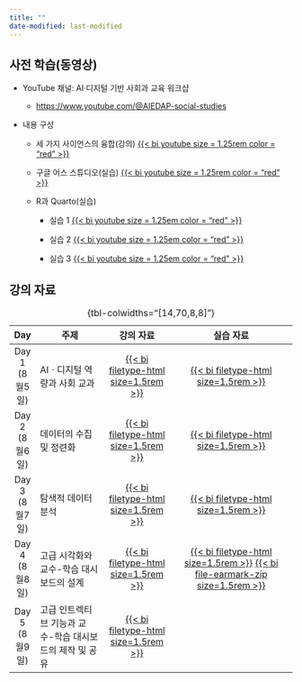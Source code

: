 ```yaml
---
title: ""
date-modified: last-modified
---
```


## 사전 학습(동영상)

-   YouTube 채널: AI·디지털 기반 사회과 교육 워크샵

    -   [https://www.youtube.com/\@AIEDAP-social-studies](https://www.youtube.com/@AIEDAP-social-studies)

-   내용 구성

    -   세 가지 사이언스의 융합(강의) [{{< bi youtube size = 1.25rem color = "red" >}}](https://www.youtube.com/watch?v=pVLhGhniMjg&list=PLBhmlKluaonqAygapYjjTQD2YzC8N5CBj&index=1)

    -   구글 어스 스튜디오(실습) [{{< bi youtube size = 1.25rem color = "red" >}}](https://www.youtube.com/watch?v=Z3KlpPhS7hc&list=PLBhmlKluaonqAygapYjjTQD2YzC8N5CBj&index=2&t=4s)

    -   R과 Quarto(실습)

        -   실습 1 [{{< bi youtube size = 1.25em color = "red" >}}](https://www.youtube.com/watch?v=JCxr_ThIg6A&list=PLBhmlKluaonqAygapYjjTQD2YzC8N5CBj&index=3&t=6s)

        -   실습 2 [{{< bi youtube size = 1.25em color = "red" >}}](https://www.youtube.com/watch?v=sOkGRQbOWh0&list=PLBhmlKluaonqAygapYjjTQD2YzC8N5CBj&index=4&t=3s)

        -   실습 3 [{{< bi youtube size = 1.25em color = "red" >}}](https://www.youtube.com/watch?v=Xy5BHPXrqlg&list=PLBhmlKluaonqAygapYjjTQD2YzC8N5CBj&index=5&t=2s)

## 강의 자료

|        Day         | 주제                                                     |                       강의 자료                       |                                              실습 자료                                               |
|:------------------:|----------------------------------------------------------|:-----------------------------------------------------:|:----------------------------------------------------------------------------------------------------:|
| Day 1<br> (8월5일) | AIㆍ디지털 역량과 사회 교과                              | [{{< bi filetype-html size=1.5rem >}}](lecture_1.qmd) |                           [{{< bi filetype-html size=1.5rem >}}](Day1.qmd)                           |
| Day 2<br> (8월6일) | 데이터의 수집 및 정련화                                  | [{{< bi filetype-html size=1.5rem >}}](lecture_2.qmd) |                           [{{< bi filetype-html size=1.5rem >}}](Day2.qmd)                           |
| Day 3<br> (8월7일) | 탐색적 데이터 분석                                       | [{{< bi filetype-html size=1.5rem >}}](lecture_3.qmd) |                           [{{< bi filetype-html size=1.5rem >}}](Day3.qmd)                           |
| Day 4<br> (8월8일) | 고급 시각화와 교수-학습 대시보드의 설계                  | [{{< bi filetype-html size=1.5rem >}}](lecture_4.qmd) | [{{< bi filetype-html size=1.5rem >}}](Day4.qmd) [{{< bi file-earmark-zip size=1.5rem >}}](Day4.zip) |
| Day 5<br> (8월9일) | 고급 인트렉티브 기능과 교수-학습 대시보드의 제작 및 공유 | [{{< bi filetype-html size=1.5rem >}}](lecture_5.qmd) |                                                                                                      |

: {tbl-colwidths="\[14,70,8,8\]"}
